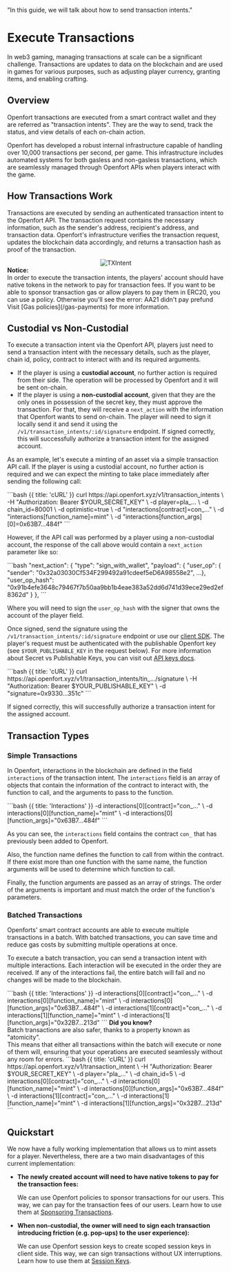   "In this guide, we will talk about how to send transaction intents."

# Execute Transactions

In web3 gaming, managing transactions at scale can be a significant challenge.
Transactions are updates to data on the blockchain and are used in games for various purposes, such as adjusting player currency, granting items, and enabling crafting.

## Overview

Openfort transactions are executed from a smart contract wallet and they are referred as "transaction intents".
They are the way to send, track the status, and view details of each on-chain action.

Openfort has developed a robust internal infrastructure capable of handling over 10,000 transactions per second, per game.
This infrastructure includes automated systems for both gasless and non-gasless transactions, which are seamlessly managed through Openfort APIs when players interact with the game.

## How Transactions Work

Transactions are executed by sending an authenticated transaction intent to the Openfort API.
The transaction request contains the necessary information, such as the sender's address, recipient's address, and transaction data.
Openfort's infrastructure verifies the transaction request, updates the blockchain data accordingly, and returns a transaction hash as proof of the transaction.

<div align="center">
  <img alt="TXIntent" src="https://blog-cms.openfort.xyz/uploads/Tx_intent2_e692df6a50.svg" />
</div>


<Note>
  <strong>Notice: </strong>
  <br /> In order to execute the transaction intents, the players' account should have native tokens in the network to pay for transaction fees.
  If you want to be able to sponsor transaction gas or allow players to pay them in ERC20, you can use a policy. Otherwise you'll see the error: AA21 didn't pay prefund
  <br /> Visit [Gas policies](/gas-payments) for more information.
</Note>


## Custodial vs Non-Custodial

To execute a transaction intent via the Openfort API, players just need to send a transaction intent with the necessary details, such as the player, chain id, policy, contract to interact with and its required arguments.
- If the player is using a **custodial account**, no further action is required from their side. The operation will be processed by Openfort and it will be sent on-chain.
- If the player is using a **non-custodial account**, given that they are the only ones in possession of the secret key, they must approve the transaction. For that, they will receive a `next_action` with the information that Openfort wants to send on-chain. The player will need to sign it locally send it and send it using the `/v1/transaction_intents/:id/signature` endpoint. If signed correctly, this will successfully authorize a transaction intent for the assigned account.

As an example, let's execute a minting of an asset via a simple transaction API call.
If the player is using a custodial account, no further action is required and we can expect the minting to take place immediately after sending the following call:

<CodeGroup title="Create a transaction intent to mint" tag="POST" label="/v1/transaction_intents">
  ```bash {{ title: 'cURL' }}
  curl https://api.openfort.xyz/v1/transaction_intents \
    -H "Authorization: Bearer $YOUR_SECRET_KEY" \
    -d player=pla_... \
    -d chain_id=80001 \
    -d optimistic=true \
    -d "interactions[contract]=con_..." \
    -d "interactions[function_name]=mint" \
    -d "interactions[function_args][0]=0x63B7...484f"
  ```
</CodeGroup>

However, if the API call was performed by a player using a non-custodial account, the response of the call above would contain a `next_action` parameter like so:

<CodeGroup title="next_action response object from transaction_intents">
  ```bash
  "next_action": {
      "type": "sign_with_wallet",
      "payload": {
          "user_op": {
              "sender": "0x32a03030Cf534F299492a91cdeef5eD6A98558e2",
              ...},
          "user_op_hash": "0x91b4efe3648c79467f7b50aa9bb1b4eae383a52dd6d741d39ece29ed2ef8362d"
      }
  },
  ``` 
</CodeGroup>

Where you will need to sign the `user_op_hash` with the signer that owns the account of the player field.

Once signed, send the signature using the `/v1/transaction_intents/:id/signature` endpoint or use our [client SDK](/libraries).
The player's request must be authenticated with the publishable Openfort key (see `$YOUR_PUBLISHABLE_KEY` in the request below).
For more information about Secret vs Publishable Keys, you can visit out [API keys docs](https://www.openfort.xyz/docs/keys#api-keys).

<CodeGroup title="Sign a transaction intent to mint" tag="POST" label="/v1/transaction_intents/:id/signature">
  ```bash {{ title: 'cURL' }}
  curl https://api.openfort.xyz/v1/transaction_intents/tin_.../signature \
    -H "Authorization: Bearer $YOUR_PUBLISHABLE_KEY" \
    -d "signature=0x9330...351c"
  ```
</CodeGroup>

If signed correctly, this will successfully authorize a transaction intent for the assigned account.

## Transaction Types

### Simple Transactions
In Openfort, interactions in the blockchain are defined in the field `interactions` of the transaction intent.
The `interactions` field is an array of objects that contain the information of the contract to interact with, the function to call, and the arguments to pass to the function.

<CodeGroup title="Interactions within a transaction intent">
  ```bash {{ title: 'Interactions' }}
    -d interactions[0][contract]="con_..." \
    -d interactions[0][function_name]="mint" \
    -d interactions[0][function_args]="0x63B7...484f"
  ```
</CodeGroup>

As you can see, the `interactions` field contains the contract `con_` that has previously been added to Openfort.

Also, the function name defines the function to call from within the contract. If there exist more than one function with the same name, the function arguments will be used to determine which function to call.

Finally, the function arguments are passed as an array of strings. The order of the arguments is important and must match the order of the function's parameters.


### Batched Transactions

Openforts' smart contract accounts are able to execute multiple transactions in a batch.
With batched transactions, you can save time and reduce gas costs by submitting multiple operations at once.

To execute a batch transaction, you can send a transaction intent with multiple interactions.
Each interaction will be executed in the order they are received.
If any of the interactions fail, the entire batch will fail and no changes will be made to the blockchain.

<CodeGroup title="Interactions within a transaction intent">
  ```bash {{ title: 'Interactions' }}
    -d interactions[0][contract]="con_..." \
    -d interactions[0][function_name]="mint" \
    -d interactions[0][function_args]="0x63B7...484f" \
    -d interactions[1][contract]="con_..." \
    -d interactions[1][function_name]="mint" \
    -d interactions[1][function_args]="0x32B7...213d"
  ```
</CodeGroup>

<Note>
  <strong>Did you know? </strong>
  <br /> Batch transactions are also safer, thanks to a property known as "atomicity".
  <br /> This means that either all transactions within the batch will execute or none of them will, ensuring that your operations are executed seamlessly without any room for errors.
</Note>

<CodeGroup title="Example batch transaction intent" tag="POST" label="/v1/transaction_intents">
  ```bash {{ title: 'cURL' }}
  curl https://api.openfort.xyz/v1/transaction_intent \
    -H "Authorization: Bearer $YOUR_SECRET_KEY" \
    -d player="pla_..." \
    -d chain_id=5 \
    -d interactions[0][contract]="con_..." \
    -d interactions[0][function_name]="mint" \
    -d interactions[0][function_args]="0x63B7...484f" \
    -d interactions[1][contract]="con_..." \
    -d interactions[1][function_name]="mint" \
    -d interactions[1][function_args]="0x32B7...213d"
  ```
</CodeGroup>

## Quickstart

We now have a fully working implementation that allows us to mint assets for a player. 
Nevertheless, there are a two main disadvantages of this current implementation:

- **The newly created account will need to have native tokens to pay for the transaction fees:**

  We can use Openfort policies to sponsor transactions for our users.
  This way, we can pay for the transaction fees of our users. 
  Learn how to use them at [Sponsoring Transactions](/gas-payments).

- **When non-custodial, the owner will need to sign each transaction introducing friction (e.g. pop-ups) to the user experience):**
  
  We can use Openfort session keys to create scoped session keys in client side. 
  This way, we can sign transactions without UX interruptions.
  Learn how to use them at [Session Keys](/session-keys).
